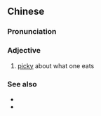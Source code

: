 {{also|拣食}}
==Chinese==
{{zh-forms|s=拣食}}

===Pronunciation===
{{zh-pron
|m=jiǎnshí
|c=gaan2 sik6
|h=pfs=kién-sṳ̍t
|mn=xm,tw:kéng-chia̍h/qz:kúiⁿ-chia̍h/zz:kán-chia̍h
|cat=a
}}
{{attention|cmn|does Mandarin use this word?}} {{attention|zh|does Mandarin use this word?}}

===Adjective===
{{zh-adj}}

# [[picky]] about what one eats
#: {{zh-x|佢 好 揀食。|He's a picky eater.|C}}

===See also===
* {{zh-l|挑食}}
* {{zh-l|偏食}}